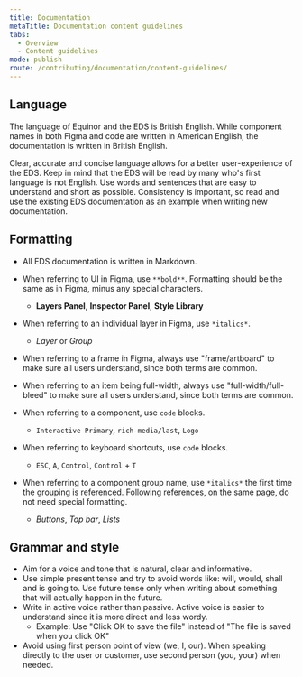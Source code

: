 ```yaml
---
title: Documentation
metaTitle: Documentation content guidelines
tabs:
  - Overview
  - Content guidelines
mode: publish
route: /contributing/documentation/content-guidelines/
---
```


## Language

The language of Equinor and the EDS is British English. While component names in both Figma and code are written in American English, the documentation is written in British English.

Clear, accurate and concise language allows for a better user-experience of the EDS. Keep in mind that the EDS will be read by many who's first language is not English. Use words and sentences that are easy to understand and short as possible. Consistency is important, so read and use the existing EDS documentation as an example when writing new documentation.

## Formatting

- All EDS documentation is written in Markdown.
- When referring to UI in Figma, use `**bold**`. Formatting should be the same as in Figma, minus any special characters.
  - **Layers Panel**, **Inspector Panel**, **Style Library**
- When referring to an individual layer in Figma, use `*italics*`.
  - _Layer_ or _Group_
- When referring to a frame in Figma, always use "frame/artboard" to make sure all users understand, since both terms are common.
- When referring to an item being full-width, always use "full-width/full-bleed" to make sure all users understand, since both terms are common.
- When referring to a component, use `code` blocks.
  - `Interactive Primary`, `rich-media/last`, `Logo`
- When referring to keyboard shortcuts, use `code` blocks.
  - `ESC`, `A`, `Control`, `Control` + `T`
- When referring to a component group name, use `*italics*` the first time the grouping is referenced. Following references, on the same page, do not need special formatting.

  - _Buttons_, _Top bar_, _Lists_

## Grammar and style

- Aim for a voice and tone that is natural, clear and informative.
- Use simple present tense and try to avoid words like: will, would, shall and is going to. Use future tense only when writing about something that will actually happen in the future.
- Write in active voice rather than passive. Active voice is easier to understand since it is more direct and less wordy.
  - Example: Use "Click OK to save the file" instead of "The file is saved when you click OK"
- Avoid using first person point of view (we, I, our). When speaking directly to the user or customer, use second person (you, your) when needed.
